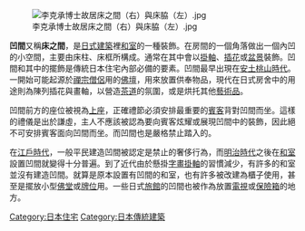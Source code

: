 {{Japanese|japanese=床の間|kana=とこのま|romaji=tokonoma}}

[[File:李克承博士故居床之間（右）與床脇（左）.jpg|right]]

'''凹間'''又稱'''床之間'''，是[[日式建築|日式建築]]裡[[和室|和室]]的一種裝飾。在房間的一個角落做出一個內凹的小空間，主要由床柱、床框所構成。通常在其中會以[[掛軸|掛軸]]、[[插花|插花]]或[[盆景|盆景]]裝飾。凹間和其中的擺飾是傳統日本住宅內部必備的要素。凹間最早出現在[[安土桃山時代|安土桃山時代]]。一開始可能起源於[[禪宗|禪宗]][[僧侶|僧侶]]用的[[佛壇|佛壇]]，用來放置供奉物品，現代在日式房舍中的用途則為陳列插花與畫軸，以營造[[茶道|茶道]]的氛圍，或是烘托其他[[藝術品|藝術品]]。

凹間前方的座位被視為[[上座|上座]]，正確禮節必須安排最重要的[[賓客|賓客]]背對凹間而坐。這樣的禮儀是出於謙虛，主人不應該被認為要向賓客炫耀或展現凹間中的裝飾，因此絕不可安排賓客面向凹間而坐。而凹間也是嚴格禁止踏入的。

在[[江戶時代|江戶時代]]，一般平民建造凹間被認定是禁止的奢侈行為，而[[明治時代|明治時代]]之後在[[和室|和室]]設置凹間就變得十分普遍。到了近代由於懸掛[[字畫|字畫]][[掛軸|掛軸]]的習慣減少，有許多的和室並沒有建造凹間。就算是原本設置有凹間的和室，也有許多被改建為櫃子使用，甚至是擺放小型[[佛堂|佛堂]]或[[牌位|牌位]]用。一些日式[[旅館|旅館]]的凹間也被作為放置[[電視|電視]]或[[保險箱|保險箱]]的地方。

{{日式建筑元素}}

{{Authority control}}

[[Category:日本住宅|Category:日本住宅]]
[[Category:日本傳統建築|Category:日本傳統建築]]